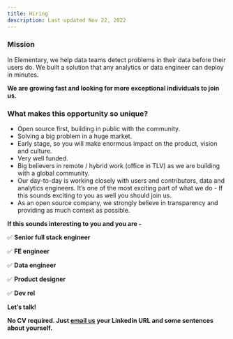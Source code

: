 ```yaml
---
title: Hiring
description: Last updated Nov 22, 2022
---
```


### Mission

In Elementary, we help data teams detect problems in their data before their users do. We built a solution that any analytics or data engineer can deploy in minutes.

**We are growing fast and looking for more exceptional individuals to join us.**

### What makes this opportunity so unique?

- Open source first, building in public with the community.
- Solving a big problem in a huge market.
- Early stage, so you will make enormous impact on the product, vision and culture.
- Very well funded.
- Big believers in remote / hybrid work (office in TLV) as we are building with a global community.
- Our day-to-day is working closely with users and contributors, data and analytics engineers.  It’s one of the most exciting part of what we do - If this sounds exciting to you as well you should join us.
- As an open source company, we strongly believe in transparency and providing as much context as possible.

**If this sounds interesting to you and you are -**

✅ **Senior full stack engineer**

✅ **FE engineer**

✅ **Data engineer**

✅ **Product designer**

✅ **Dev rel**

**Let’s talk!**

**No CV required. Just [email us](mailto:team@elementary-data.com) your Linkedin URL and some sentences about yourself.**
